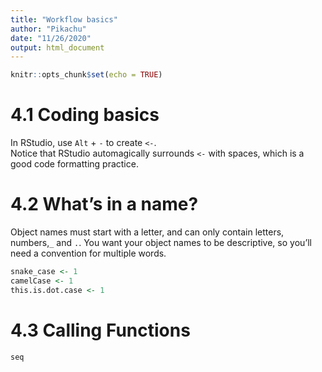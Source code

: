 ---
title: "Workflow basics"
author: "Pikachu"
date: "11/26/2020"
output: html_document
---

```{r setup, include=FALSE}
knitr::opts_chunk$set(echo = TRUE)
```

# 4.1 Coding basics

In RStudio, use `Alt` + `-` to create ` <- `.  
Notice that RStudio automagically surrounds `<-` with spaces, which is a good code formatting practice.

# 4.2 What's in a name?
Object names must start with a letter, and can only contain letters, numbers,` _` and `.`. You want your object names to be descriptive, so you’ll need a convention for multiple words.

```{r}
snake_case <- 1
camelCase <- 1
this.is.dot.case <- 1
```

# 4.3 Calling Functions

```{r}
seq
```


